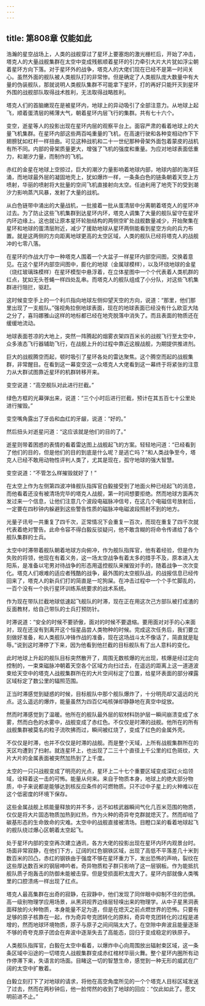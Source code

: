 ```yaml
---
---
---
```

title: 第808章 仅能如此
---



浩瀚的星空战场上，人类的战舰穿过了星环上要塞炮的激光栅栏后，开始了冲击，塔克人的大量战舰集群在太空中变成残骸顺着星环的引力牵引大片大片犹如浮尘朝着星环方向下落。对于星环外的战争，塔克人的大佬们现在已经不是第一时间关心。虽然外面的舰队被人类舰队打的非常惨。但是确定了人类舰队庞大数量中有大量的伪装舰队，那就说明人类舰队集群不可能拿下星环，打的再好只能歼灭到星环外围的战舰部队取得战术胜利，无法取得战略胜利。

塔克人们的首脑嫩现在是被星环内，地球上的异动吸引了全部注意力。从地球上起飞，顺着蛋清层的稀薄大气，朝着星环内层飞行的集群。共有七十六个。

变空，逝星等人的投影出现在星环内层的观察平台上。面容严肃的看着地球上的大量飞机集群。在星环内部这些两百吨重量的飞机，在高速行驶和各种变相动作下下翅膀犹如杠杆一样扭曲。可见这种战机和二十一世纪那种骨架外面包着蒙皮的战机有所不同。内部的骨架质量更大，增强了飞机的强度和重量。为应对地球表面低重力，和潮汐力量，而制作的飞机。

赤红的金星在地球上空掠过，巨大的潮汐力量影响着地球内部，地球内部的海洋狂涌，而地球最外层的凝固地壳上，犹如爆炸一样，一条条白色的链条朝着天空上方喷射，华丽的喷射将大批量的空间飞机直接射向太空。任迪利用了地壳下的受到潮汐力影响蒸汽风暴，发射了大量的战机。

从白色链带中涌出的大量战机，一批接着一批从蛋清层中分离朝着塔克人的星环冲过去。为了防止这些飞机集群到达星环内环，塔克人调集了大量的舰队留守在星环内环边缘上。这也就让原本星环轮胎结构的两侧空旷处战舰数量减少，开始聚集在星环和地球的蛋清层附近，减少了援助地球从星环两侧能看到星空方向的兵力布置。就是这两侧的方向距离地球更高的太空区域，人类的舰队已经将塔克人的战舰冲的七零八落。

在星环的作战大厅中一种塔克人围着一个大盆子一样星环内部空间图，交换着意见。在这个星环内部空间图中，膨化的地球（金属球模样），以及环绕地球的金星（烧红玻璃珠模样）在星环模型中悬浮着，在立体星图中一个个代表着人类机群的红点，犹如无头苍蝇一样四处乱串。而塔克人的舰队组成了小分队，对这些飞机集群进行阻拦，驱赶。

这时候变空手上的一个利爪指向地球左侧仰望天空的方向，说道：“那里，他们那里出现了一支舰队。”强视角拉倒地球表面，现在的地球表面已经没有什么欧亚大陆之分了，喜玛娜雅山这样的地标都已经在地壳脱落中消失了。而且表面的物质还在缓缓地流动。

地球表面苍凉的大地上，突然一阵腾起的烟雾衣架四百米长的战舰飞行至太空中，众多液态飞行器辅助飞行，在战舰上升的过程中靠近这艘战舰，为期提供推进剂。

巨大的战舰腾空而起，顿时吸引了星环各处的雷达聚焦。这个腾空而起的战舰集群，非常醒目。在看到这一幕变空这一众塔克人大佬看到这一幕终于将紧张的注意力从大群试图靠近星环的机群转移开来。

变空说道：“高空舰队对此进行拦截。”

绿色方框的光幕弹出来，说道：“三个小时后进行拦截，预计在其五百七十公里处进行摧毁。”

变空嘴角露出了牙齿和血红的牙龈，说道：“好的。”

然后扭头对逝星问道：“这应该就是他们的目的了。”

逝星则带着困惑的表情的看着雷达图上战舰起飞的方案。轻轻地问道：“已经看到了他们的目的，但是他们的目的到底是什么呢？是逃亡吗？”和人类战争至今，塔克人已经不敢用动物性评判人类了，尤其是现在，孤守地球的强大智慧。

变空说道：“不管怎么样摧毁就好了！”

在太空上作为左侧第四波冲锋舰队指挥官白毅接受到了地面火种已经起飞的消息，而他看着还没有被清场完毕的塔克人战舰，第一时间想要拒绝。然而地球方面再次发过来一个信息，让他们注意几个波段电磁脉冲信号，在这几个电磁信号放射后，一定要在四秒钟内躲避到这些警告性质的磁脉冲电磁波段照射不到的地方。

光量子讯号一共重复了四千次，正常情况下会重复一百次，而现在重复了四千次就代表着绝对警告。此命令容不得白毅反驳疑问，他不敢含糊的将命令传递给了各个舰队集群的士兵。

太空中时滞带着舰队朝着地球方向俯冲，作为舰队指挥官，他有着经验，但是作为失败的将领，他现在有着义务，这一场太空战争有着太多的措手不及，原本进入太阳系，是准备以宅男对待战争的形态用遥控舰队来摧毁对手的，随着战争一次次变化。塔克人们艰难的适应者残酷的战争，最外围的太空舰队战，的战报信息已经传回来了，塔克人的新兵们打的简直是一坨狗屎。在冲击过程中一个个手忙脚乱的，一百个没有一个执行星环训练系统要求的战术系统。

作为现在带队拦截地球低速起飞舰队的时滞，现在正在用这次己方部队被打成渣的反面教材，给自己带队的士兵打预防针。

时滞说道：“安全的时候不要骄傲，面对的时候不要退缩。要用面对对手的心来面对，现在还没有到离开这个恒星品尝人类物种的时候。完成这次任务后，我们要立刻做好准备，和人类舰队冲锋作战的准备，现在这场战斗太不像话了，简直就是耻辱。”说到这时滞停了下来，因为他看到他拦截的目标舰队有了出人意料的变化。

此时地球上升起的舰队目标突然散开了，周围无数核爆的光出现，核爆是经过定向控制的，一束束磁脉冲朝着天空各个区域方向扫过去，在遥远的距离上这一道道波束给天空中的塔克人战舰集群所在的大片空间标定了位置，给星环表面的部分裸露区域标定了数公里的辐照范围。

正当时滞感觉到疑惑的时候，目标舰队中那个舰队爆炸了，十分明亮却又遥远的光点。这么遥远的爆炸，能量虽然为四百亿吨核弹却静静地在真空中绽放。

然而时滞感觉到了温暖。他所在的舰队最外层的软材料防护层一瞬间崩溃变成了水雾，然而白色的水雾中，战舰变成了赤红色。不仅仅是时滞的战舰。他所在的所有战舰集群被莫名的粒子流吹拂而过，瞬间被红烧了，变成了红色的金属外壳。

不仅仅是时滞，也并不仅仅是时滞的战舰。而是整个天域，上所有战舰集群所在的天区均遭到了扫射。就连星环上，也出现了二三十个直径上千公里的红色斑纹，大片大片的金属表面被突然加热到了上千度。

太空的一只只战舰变成了明亮的光点，星环上二十七个重要区域变成深红火焰领域，诠释着这一击的可怖。能量从何来。来自于物质本身，地球上的绝大部分物质，中子来说都是能够达到核反应条件的可燃物质。只不过中子星上的火种难以在这个低密度的环境下保存。

这些金属战舰上核能量释放的并不多，远不如核武器瞬间气化几百米范围的物质，仅仅是将大片固态物质加热到红热，作为火种的奇异夸克群就熄灭了。然而却给了碳基形态的生命致命的灾难。太空中的战舰直接被清场。目瞪口呆的看着地球起飞的舰队绕过爆心区朝着太空起飞。

处于星环内部的变空再次建立通讯，各方大佬的投影出现在星环内环内观景台时。场面非常寂静，在他们下方，辽阔的红色钢铁区域，出现了高低不平落差几十米到数百米的凹凸，赤红的钢铁由于强度不够在星环重力下，发出恐怖的声响，裂纹在这些厚达数百米的钢层呻吟者。奇异物质粒子群只影响了这一层钢板。作为能抵抗舰队质子炮轰击的防御未能被击穿。但是受损面积太庞大了。星环内部就像人类嘴里的口腔溃疡一样出现了红点。

塔克人最高集群在出奇的寂静，在寂静中，他们发现了同伴眼中抑制不住的恐惧。高一级别物理学应用场景，从黑洞视界边缘层轻嗅出来的物理学。从中子星黑洞表面释放的火种物质，本身能量不足为道，但是在熄灭之前点燃世界的恐怖。只要有足够的原子核靠在一起，作为奇异夸克团转化的原料，奇异夸克团转化的过程是递增的，然而地球环境物质，原子与原子之间间隔太大了。在空隙中奔波且能量逐渐不够的奇夸克原子团会在奔波中逐渐失去了高能态，回归于变成稳定的铁原子。

人类舰队指挥官，白毅在太空中看着，以爆炸中心向周围放出辐射束区域，这一条条区域中沿途的一切塔克人战舰集群变成赤红棺材华丽火舞。整个星环内圈所有动作停滞下来，失语言的场面。目睹这一切的智慧生命，感觉到一种无形的威武在广阔的太空中扩散着。

白毅立刻打下了对地球的请求，将他在高空角度所见的一个个塔克人目标区域发送了过去，然而在两秒钟后，他一脸愕然的收到了地球的回应：“仅此如此了。愿文明前进不止。”